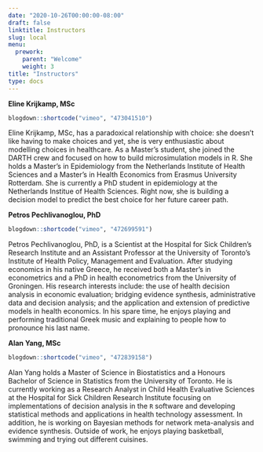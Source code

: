 ---
date: "2020-10-26T00:00:00-08:00"
draft: false
linktitle: Instructors
slug: local
menu:
  prework:
    parent: "Welcome"
    weight: 3
title: "Instructors"
type: docs
---

**Eline Krijkamp, MSc** <a href="https://www.researchgate.net/profile/Eline_Krijkamp2" target="_blank"><i class="fas fa-link"></i></a> <a href="https://github.com/krijkamp" target="_blank"><i class="fab fa-github"></i></a> 

```{r, echo=F}
blogdown::shortcode("vimeo", "473041510")
```

Eline Krijkamp, MSc, has a paradoxical relationship with choice: she doesn’t like having to make choices and yet, she is very enthusiastic about modelling choices in healthcare. As a Master’s student, she joined the DARTH crew and focused on how to build microsimulation models in R. She holds a Master’s in Epidemiology from the Netherlands Institute of Health Sciences and a Master’s in Health Economics from Erasmus University Rotterdam. She is currently a PhD student in epidemiology at the Netherlands Institue of Health Sciences. Right now, she is building a decision model to predict the best choice for her future career path.

**Petros Pechlivanoglou, PhD** <a href="https://ihpme.utoronto.ca/faculty/petros-pechlivanoglou/" target="_blank"><i class="fas fa-link"></i></a> <a href="https://github.com/ppehli" target="_blank"><i class="fab fa-github"></i></a> 

```{r, echo=F}
blogdown::shortcode("vimeo", "472699591")
```

Petros Pechlivanoglou, PhD, is a Scientist at the Hospital for Sick Children’s Research Institute and an Assistant Professor at the University of Toronto’s Institute of Health Policy, Management and Evaluation. After studying economics in his native Greece, he received both a Master’s in econometrics and a PhD in health econometrics from the University of Groningen. His research interests include: the use of health decision analysis in economic evaluation; bridging evidence synthesis, administrative data and decision analysis; and the application and extension of predictive models in health economics. In his spare time, he enjoys playing and performing traditional Greek music and explaining to people how to pronounce his last name.

**Alan Yang, MSc** <a href="https://www.linkedin.com/in/alan-yang-287b8080/" target="_blank"><i class="fas fa-link"></i></a> <a href="https://github.com/alanyang0924" target="_blank"><i class="fab fa-github"></i></a>

```{r, echo=F}
blogdown::shortcode("vimeo", "472839158")
```

Alan Yang holds a Master of Science in Biostatistics and a Honours Bachelor of Science in Statistics from the University of Toronto. He is currently working as a Research Analyst in Child Health Evaluative Sciences at the Hospital for Sick Children Research Institute focusing on implementations of decision analysis in the `R` software and developing statistical methods and applications in health technology assessment. In addition, he is working on Bayesian methods for network meta-analysis and evidence synthesis. Outside of work, he enjoys playing basketball, swimming and trying out different cuisines.

